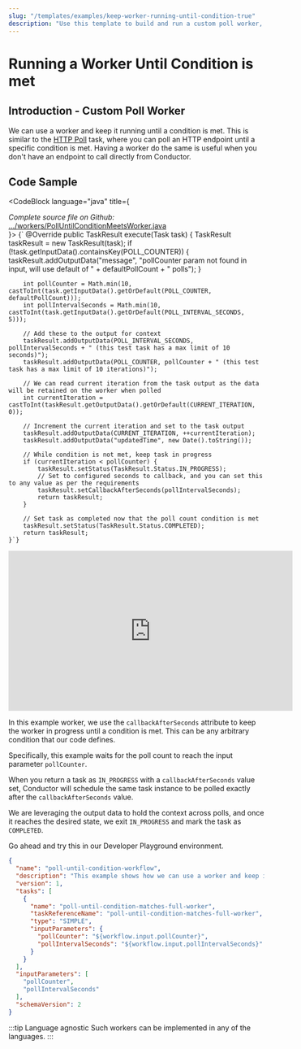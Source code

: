 ```yaml
---
slug: "/templates/examples/keep-worker-running-until-condition-true"
description: "Use this template to build and run a custom poll worker, which achieves the same functionality as the HTTP Poll task for non-HTTP based services."
---
```



# Running a Worker Until Condition is met

## Introduction - Custom Poll Worker

We can use a worker and keep it running until a condition is met. This is similar to the [HTTP Poll](/content/reference-docs/system-tasks/http-poll) task, where
you can poll an HTTP endpoint until a specific condition is met. Having a worker do the same is useful
when you don't have an endpoint to call directly from Conductor.

## Code Sample

<CodeBlock language="java" title={ <div ><i>Complete source file on Github:</i> <a href="https://github.com/conductor-sdk/orkes-java-springboot2-example/blob/main/src/main/java/io/orkes/example/banking/workers/PollUntilConditionMeetsWorker.java">.../workers/PollUntilConditionMeetsWorker.java</a></div>}>
{`  @Override
    public TaskResult execute(Task task) {
        TaskResult taskResult = new TaskResult(task);
        if (!task.getInputData().containsKey(POLL_COUNTER)) {
            taskResult.addOutputData("message", "pollCounter param not found in input, will use default of " + defaultPollCount + " polls");
        }

        int pollCounter = Math.min(10, castToInt(task.getInputData().getOrDefault(POLL_COUNTER, defaultPollCount)));
        int pollIntervalSeconds = Math.min(10, castToInt(task.getInputData().getOrDefault(POLL_INTERVAL_SECONDS, 5)));

        // Add these to the output for context
        taskResult.addOutputData(POLL_INTERVAL_SECONDS, pollIntervalSeconds + " (this test task has a max limit of 10 seconds)");
        taskResult.addOutputData(POLL_COUNTER, pollCounter + " (this test task has a max limit of 10 iterations)");

        // We can read current iteration from the task output as the data will be retained on the worker when polled
        int currentIteration = castToInt(taskResult.getOutputData().getOrDefault(CURRENT_ITERATION, 0));

        // Increment the current iteration and set to the task output
        taskResult.addOutputData(CURRENT_ITERATION, ++currentIteration);
        taskResult.addOutputData("updatedTime", new Date().toString());

        // While condition is not met, keep task in progress
        if (currentIteration < pollCounter) {
            taskResult.setStatus(TaskResult.Status.IN_PROGRESS);
            // Set to configured seconds to callback, and you can set this to any value as per the requirements
            taskResult.setCallbackAfterSeconds(pollIntervalSeconds);
            return taskResult;
        }

        // Set task as completed now that the poll count condition is met
        taskResult.setStatus(TaskResult.Status.COMPLETED);
        return taskResult;
    }`}

</CodeBlock>

<center>
  <iframe
    width="560"
    height="315"
    src="https://www.youtube.com/embed/nI8IcSpzBLQ"
    title="YouTube video player"
    frameborder="0"
    allow="accelerometer; autoplay; clipboard-write; encrypted-media; gyroscope; picture-in-picture; web-share"
    allowfullscreen="allowfullscreen"
    mozallowfullscreen="mozallowfullscreen"
    msallowfullscreen="msallowfullscreen"
    oallowfullscreen="oallowfullscreen"
    webkitallowfullscreen="webkitallowfullscreen"
  ></iframe>
</center>

In this example worker, we use the `callbackAfterSeconds` attribute to keep the worker in progress
until a condition is met. This can be any arbitrary condition that our code defines.

Specifically, this example waits for the poll count to reach the input parameter `pollCounter`.

When you return a task as `IN_PROGRESS` with a `callbackAfterSeconds` value set, Conductor
will schedule the same task instance to be polled exactly after the `callbackAfterSeconds` value.

We are leveraging the output data to hold the context across polls, and once it reaches the desired state, we exit `IN_PROGRESS`
and mark the task as `COMPLETED`.

Go ahead and try this in our Developer Playground environment. 

```json
{
  "name": "poll-until-condition-workflow",
  "description": "This example shows how we can use a worker and keep it running until a condition is true.",
  "version": 1,
  "tasks": [
    {
      "name": "poll-until-condition-matches-full-worker",
      "taskReferenceName": "poll-until-condition-matches-full-worker",
      "type": "SIMPLE",
      "inputParameters": {
        "pollCounter": "${workflow.input.pollCounter}",
        "pollIntervalSeconds": "${workflow.input.pollIntervalSeconds}"
      }
    }
  ],
  "inputParameters": [
    "pollCounter",
    "pollIntervalSeconds"
  ],
  "schemaVersion": 2
}
```

:::tip Language agnostic
Such workers can be implemented in any of the languages.
:::
